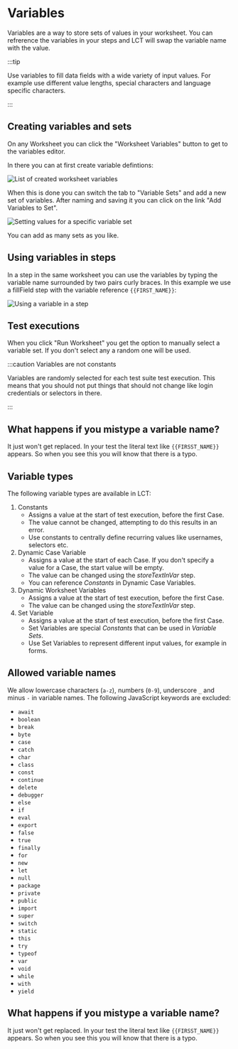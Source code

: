 # Variables

Variables are a way to store sets of values in your worksheet. You can refrerence the variables in your steps and LCT will swap the variable name with the value.

:::tip

Use variables to fill data fields with a wide variety of input values. For example use different value lengths, special characters and language specific characters.

:::

## Creating variables and sets

On any Worksheet you can click the "Worksheet Variables" button to get to the variables editor.

In there you can at first create variable defintions:

![List of created worksheet variables](./img/creating_worksheet_variables.png)

When this is done you can switch the tab to "Variable Sets" and add a new set of variables. After naming and saving it you can click on the link "Add Variables to Set".

![Setting values for a specific variable set](./img/set_values_of_variables.png)

You can add as many sets as you like.

## Using variables in steps

In a step in the same worksheet you can use the variables by typing the variable name surrounded by two pairs curly braces. In this example we use a fillField step with the variable reference `{{FIRST_NAME}}`:

![Using a variable in a step](./img/reference_worksheet_variable.png)

## Test executions

When you click "Run Worksheet" you get the option to manually select a variable set. If you don't select any a random one will be used.

:::caution Variables are not constants

Variables are randomly selected for each test suite test execution. This means that you should not put things that should not change like login credentials or selectors in there.

:::

## What happens if you mistype a variable name?

It just won't get replaced. In your test the literal text like `{{FIRSST_NAME}}` appears. So when you see this you will know that there is a typo.

## Variable types

The following variable types are available in LCT:

1. Constants
    - Assigns a value at the start of test execution, before the first Case.
    - The value cannot be changed, attempting to do this results in an error.
    - Use constants to centrally define recurring values like usernames, selectors etc.
2. Dynamic Case Variable
    - Assigns a value at the start of each Case. If you don't specify a value for a Case, the start value will be empty.
    - The value can be changed using the _storeTextInVar_ step.
    - You can reference _Constants_ in Dynamic Case Variables.
3. Dynamic Worksheet Variables
    - Assigns a value at the start of test execution, before the first Case.
    - The value can be changed using the _storeTextInVar_ step.
4. Set Variable
    - Assigns a value at the start of test execution, before the first Case.
    - Set Variables are special _Constants_ that can be used in _Variable Sets_.
    - Use Set Variables to represent different input values, for example in forms.

## Allowed variable names

We allow lowercase characters (`a-z`), numbers (`0-9`), underscore `_` and minus `-` in variable names.
The following JavaScript keywords are excluded:

<div style={{columnCount: 4}}>

-   `await`
-   `boolean`
-   `break`
-   `byte`
-   `case`
-   `catch`
-   `char`
-   `class`
-   `const`
-   `continue`
-   `delete`
-   `debugger`
-   `else`
-   `if`
-   `eval`
-   `export`
-   `false`
-   `true`
-   `finally`
-   `for`
-   `new`
-   `let`
-   `null`
-   `package`
-   `private`
-   `public`
-   `import`
-   `super`
-   `switch`
-   `static`
-   `this`
-   `try`
-   `typeof`
-   `var`
-   `void`
-   `while`
-   `with`
-   `yield`

</div>

## What happens if you mistype a variable name?

It just won't get replaced. In your test the literal text like `{{FIRSST_NAME}}` appears. So when you see this you will know that there is a typo.
